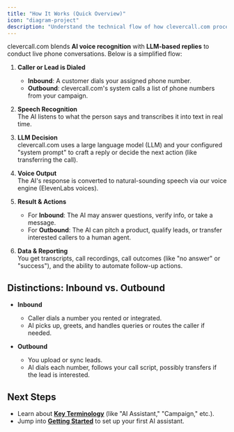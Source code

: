 ```yaml
---
title: "How It Works (Quick Overview)"
icon: "diagram-project"
description: "Understand the technical flow of how clevercall.com processes and handles phone conversations using AI"
---
```


clevercall.com blends **AI voice recognition** with **LLM-based replies** to conduct live phone conversations. Below is a simplified flow:

1. **Caller or Lead is Dialed**

   - **Inbound**: A customer dials your assigned phone number.
   - **Outbound**: clevercall.com's system calls a list of phone numbers from your campaign.

2. **Speech Recognition**  
   The AI listens to what the person says and transcribes it into text in real time.

3. **LLM Decision**  
   clevercall.com uses a large language model (LLM) and your configured "system prompt" to craft a reply or decide the next action (like transferring the call).

4. **Voice Output**  
   The AI's response is converted to natural-sounding speech via our voice engine (ElevenLabs voices).

5. **Result & Actions**

   - For **Inbound**: The AI may answer questions, verify info, or take a message.
   - For **Outbound**: The AI can pitch a product, qualify leads, or transfer interested callers to a human agent.

6. **Data & Reporting**  
   You get transcripts, call recordings, call outcomes (like "no answer" or "success"), and the ability to automate follow-up actions.

## Distinctions: Inbound vs. Outbound

- **Inbound**

  - Caller dials a number you rented or integrated.
  - AI picks up, greets, and handles queries or routes the caller if needed.

- **Outbound**
  - You upload or sync leads.
  - AI dials each number, follows your call script, possibly transfers if the lead is interested.

## Next Steps

- Learn about [**Key Terminology**](/terminology) (like "AI Assistant," "Campaign," etc.).
- Jump into [**Getting Started**](/getting-started) to set up your first AI assistant.
